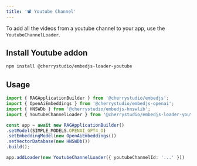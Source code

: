 ---
title: '📽️ Youtube Channel'
---

To add all the videos from a youtube channel to your app, use the `YoutubeChannelLoader`.

## Install Youtube addon

```bash
npm install @cherrystudio/embedjs-loader-youtube
```

## Usage

```ts
import { RAGApplicationBuilder } from '@cherrystudio/embedjs';
import { OpenAiEmbeddings } from '@cherrystudio/embedjs-openai';
import { HNSWDb } from '@cherrystudio/embedjs-hnswlib';
import { YoutubeChannelLoader } from '@cherrystudio/embedjs-loader-youtube';

const app = await new RAGApplicationBuilder()
.setModel(SIMPLE_MODELS.OPENAI_GPT4_O)
.setEmbeddingModel(new OpenAiEmbeddings())
.setVectorDatabase(new HNSWDb())
.build();

app.addLoader(new YoutubeChannelLoader({ youtubeChannelId: '...' }))
```
